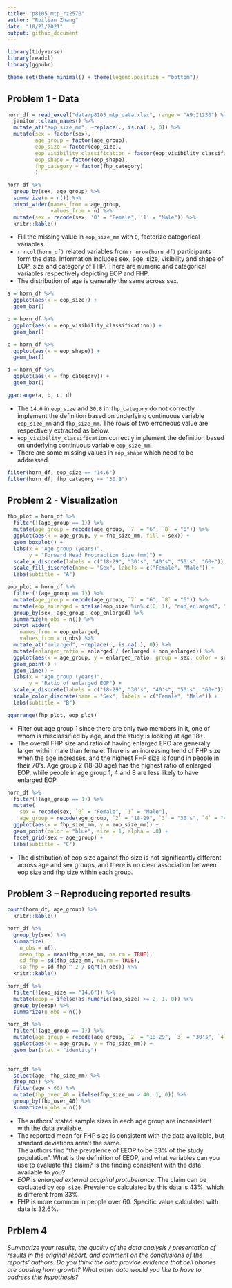 ```yaml
---
title: "p8105_mtp_rz2570"
author: "Ruilian Zhang"
date: "10/21/2021"
output: github_document
---
```


```r
library(tidyverse)
library(readxl)
library(ggpubr)

theme_set(theme_minimal() + theme(legend.position = "bottom"))
```


## Problem 1 - Data

```r
horn_df = read_excel("data/p8105_mtp_data.xlsx", range = "A9:I1230") %>% 
  janitor::clean_names() %>% 
  mutate_at("eop_size_mm", ~replace(., is.na(.), 0)) %>% 
  mutate(sex = factor(sex),
         age_group = factor(age_group),
         eop_size = factor(eop_size),
         eop_visibility_classification = factor(eop_visibility_classification),
         eop_shape = factor(eop_shape),
         fhp_category = factor(fhp_category)
         )

horn_df %>% 
  group_by(sex, age_group) %>% 
  summarize(n = n()) %>%
  pivot_wider(names_from = age_group,
              values_from = n) %>% 
  mutate(sex = recode(sex, '0' = "Female", '1' = "Male")) %>% 
  knitr::kable()
```

* Fill the missing value in  `eop_size_mm` with `0`, factorize categorical variables.  
* `r ncol(horn_df)` related variables from `r nrow(horn_df)` participants form the data. Information includes sex, age,  size, visibility and shape of EOP, size and category of FHP. There are numeric and categorical variables respectively depicting EOP and FHP.  
* The distribution of age is generally the same across sex. 


```r
a = horn_df %>% 
  ggplot(aes(x = eop_size)) +
  geom_bar()

b = horn_df %>% 
  ggplot(aes(x = eop_visibility_classification)) +
  geom_bar()

c = horn_df %>% 
  ggplot(aes(x = eop_shape)) +
  geom_bar()

d = horn_df %>% 
  ggplot(aes(x = fhp_category)) +
  geom_bar()

ggarrange(a, b, c, d)
```

* The `14.6` in `eop_size` and `30.8` in `fhp_category` do not correctly implement the definition based on underlying continuous variable `eop_size_mm` and `fhp_size_mm`. The rows of two erroneous value are respectively extracted as below.  
* `eop_visibility_classification` correctly implement the definition based on underlying continuous variable `eop_size_mm`.  
* There are some missing values in `eop_shape` which need to be addressed.  

```r
filter(horn_df, eop_size == "14.6")
filter(horn_df, fhp_category == "30.8")
```


## Problem 2 - Visualization

```r
fhp_plot = horn_df %>% 
  filter(!(age_group == 1)) %>% 
  mutate(age_group = recode(age_group, `7` = "6", `8` = "6")) %>%
  ggplot(aes(x = age_group, y = fhp_size_mm, fill = sex)) +
  geom_boxplot() +
  labs(x = "Age group (years)",
       y = "Forward Head Protraction Size (mm)") +
  scale_x_discrete(labels = c("18-29", "30's", "40's", "50's", "60+")) +
  scale_fill_discrete(name = "Sex", labels = c("Female", "Male")) +
  labs(subtitle = "A")

eop_plot = horn_df %>% 
  filter(!(age_group == 1)) %>%
  mutate(age_group = recode(age_group, `7` = "6", `8` = "6")) %>% 
  mutate(eop_enlarged = ifelse(eop_size %in% c(0, 1), "non_enlarged", "enlarged")) %>% 
  group_by(sex, age_group, eop_enlarged) %>% 
  summarize(n_obs = n()) %>% 
  pivot_wider(
    names_from = eop_enlarged,
    values_from = n_obs) %>% 
  mutate_at("enlarged", ~replace(., is.na(.), 0)) %>% 
  mutate(enlarged_ratio = enlarged / (enlarged + non_enlarged)) %>%
  ggplot(aes(x = age_group, y = enlarged_ratio, group = sex, color = sex)) +
  geom_point() +
  geom_line() +
  labs(x = "Age group (years)",
       y = "Ratio of enlarged EOP") +
  scale_x_discrete(labels = c("18-29", "30's", "40's", "50's", "60+")) +
  scale_color_discrete(name = "Sex", labels = c("Female", "Male")) +
  labs(subtitle = "B")

ggarrange(fhp_plot, eop_plot)
```

* Filter out age group 1 since there are only two members in it, one of whom is misclassified by age, and the study is looking at age 18+.  
* The overall FHP size and ratio of having enlarged EPO are generally larger within male than female. There is an increasing trend of FHP size when the age increases, and the highest FHP size is found in people in their 70's. Age group 2 (18-30 age) has the highest ratio of enlarged EOP, while people in age group 1, 4 and 8 are less likely to have enlarged EOP.

```r
horn_df %>% 
  filter(!(age_group == 1)) %>%
  mutate(
    sex = recode(sex, `0` = "Female", `1` = "Male"), 
    age_group = recode(age_group, `2` = "18-29", `3` = "30's", `4` = "40's", `5` = "50's", `6` = "60+", `7` = "60+", `8` = "60+")) %>%
  ggplot(aes(x = fhp_size_mm, y = eop_size_mm)) + 
  geom_point(color = "blue", size = 1, alpha = .8) +
  facet_grid(sex ~ age_group) +
  labs(subtitle = "C")
```

* The distribution of eop size against fhp size is not significantly different across age and sex groups, and there is no clear association between eop size and fhp size within each group.  

## Problem 3 – Reproducing reported results

```r
count(horn_df, age_group) %>% 
  knitr::kable()

horn_df %>% 
  group_by(sex) %>% 
  summarize(
    n_obs = n(),
    mean_fhp = mean(fhp_size_mm, na.rm = TRUE),
    sd_fhp = sd(fhp_size_mm, na.rm = TRUE),
    se_fhp = sd_fhp ^ 2 / sqrt(n_obs)) %>% 
  knitr::kable()

horn_df %>% 
  filter(!(eop_size == "14.6")) %>% 
  mutate(eeop = ifelse(as.numeric(eop_size) >= 2, 1, 0)) %>% 
  group_by(eeop) %>% 
  summarize(n_obs = n())

horn_df %>% 
  filter(!(age_group == 1)) %>%
  mutate(age_group = recode(age_group, `2` = "18-29", `3` = "30's", `4` = "40's", `5` = "50's", `6` = "60+", `7` = "60+", `8` = "60+")) %>% 
  ggplot(aes(x = age_group, y = fhp_size_mm)) +
  geom_bar(stat = "identity")
  

horn_df %>% 
  select(age, fhp_size_mm) %>% 
  drop_na() %>% 
  filter(age > 60) %>% 
  mutate(fhp_over_40 = ifelse(fhp_size_mm > 40, 1, 0)) %>% 
  group_by(fhp_over_40) %>% 
  summarize(n_obs = n())
```

* The authors’ stated sample sizes in each age group are  inconsistent with the data available.  
* The reported mean for FHP size is consistent with the data available, but standard deviations aren't the same.  
The authors find “the prevalence of EEOP to be 33% of the study population”. What is the definition of EEOP, and what variables can you use to evaluate this claim? Is the finding consistent with the data available to you?
* *EOP* is *enlarged external occipital protuberance*. The claim can be cacluated by `eop size`. Prevalence calculated by this data is 43%, which is different from 33%.  
* FHP is more common in people over 60. Specific value calculated with data is 32.6%.  

## Prblem 4

*Summarize your results, the quality of the data analysis / presentation of results in the original report, and comment on the conclusions of the reports’ authors. Do you think the data provide evidence that cell phones are causing horn growth? What other data would you like to have to address this hypothesis?*

